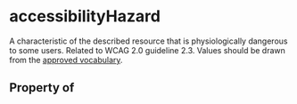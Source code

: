 # accessibilityHazard

A characteristic of the described resource that is physiologically dangerous to some users. Related to WCAG 2.0 guideline 2.3. Values should be drawn from the <a href="https://www.w3.org/2021/a11y-discov-vocab/latest/#accessibilityHazard-vocabulary">approved vocabulary</a>.

## Property of



